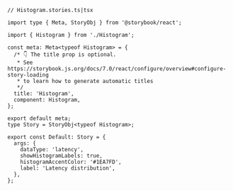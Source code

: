 ```tsx
// Histogram.stories.ts|tsx

import type { Meta, StoryObj } from '@storybook/react';

import { Histogram } from './Histogram';

const meta: Meta<typeof Histogram> = {
  /* 👇 The title prop is optional.
   * See https://storybook.js.org/docs/7.0/react/configure/overview#configure-story-loading
   * to learn how to generate automatic titles
   */
  title: 'Histogram',
  component: Histogram,
};

export default meta;
type Story = StoryObj<typeof Histogram>;

export const Default: Story = {
  args: {
    dataType: 'latency',
    showHistogramLabels: true,
    histogramAccentColor: '#1EA7FD',
    label: 'Latency distribution',
  },
};
```